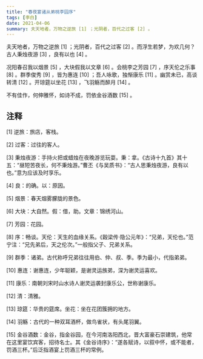 ```yaml
---
title: "春夜宴诸从弟桃李园序"
tags: [李白]
date: 2021-04-06
summary: 夫天地者，万物之逆旅 [1] ；光阴者，百代之过客 [2] 。
---
```


夫天地者，万物之逆旅 [1] ；光阴者，百代之过客 [2] 。而浮生若梦，为欢几何？古人秉烛夜游 [3] ，良有以也 [4] 。

况阳春召我以烟景 [5] ，大块假我以文章 [6] 。会桃李之芳园 [7] ，序天伦之乐事 [8] 。群季俊秀 [9] ，皆为惠连 [10] ；吾人咏歌，独惭康乐 [11] 。幽赏未已，高谈转清 [12] 。开琼筵以坐花 [13] ，飞羽觞而醉月 [14] 。

不有佳作，何伸雅怀，如诗不成，罚依金谷酒数 [15] 。

## 注释

[1] 逆旅：旅店，客栈。

[2] 过客：过往的客人。

[3] 秉烛夜游：手持火把或蜡烛在夜晚游览玩耍。秉：拿。《古诗十九首》其十五：“昼短苦夜长，何不秉烛游。”曹丕《与吴质书》：“古人思秉烛夜游，良有以也。”意为应该及时享乐。

[4] 良：的确。以：原因。

[5] 烟景：春天烟雾朦胧的景色。

[6] 大块：大自然。假：借，助。文章：锦绣河山。

[7] 芳园：花园。

[8] 序：畅谈。天伦：天生的血缘关系。《穀梁传·隐公元年》：“兄弟，天伦也。”范宁注：“兄先弟后，天之伦次。”一般指父子、兄弟关系。

[9] 群季：诸弟。古代称呼兄弟往往用伯、仲、叔、季。季为最小，代指弟弟。

[10] 惠连：谢惠连，少年聪颖，是谢灵运族弟，深为谢灵运喜欢。

[11] 康乐：南朝刘宋时山水诗人谢灵运袭封康乐公，世称谢康乐。

[12] 清：清雅。

[13] 琼筵：华贵的筵席。坐花：坐在花团簇拥的地方。

[14] 羽觞：古代的一种双耳酒杯，做鸟雀状，有头尾羽翼。

[15] 金谷酒数：金谷，指金谷园，在今河南洛阳西北，晋大富豪石崇建筑，他常在这里宴饮宾客，招待名士。其《金谷诗序》：“遂各赋诗，以叙中怀，或不能者，罚酒三杯。”后泛指酒宴上罚酒三杯的常例。